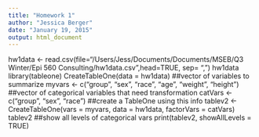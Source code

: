 ```yaml
---
title: "Homework 1"
author: "Jessica Berger"
date: "January 19, 2015"
output: html_document
---
```


hw1data <- read.csv(file="/Users/Jess/Documents/Documents/MSEB/Q3 Winter/Epi 560 Consulting/hw1data.csv",head=TRUE, sep= ",")
hw1data
library(tableone)
CreateTableOne(data = hw1data)
##vector of variables to summarize
myvars <- c("group", "sex", "race", "age", "weight", "height")
##vector of categorical variables that need transformation
catVars <- c("group", "sex", "race")
##create a TableOne using this info
tablev2 <- CreateTableOne(vars = myvars, data = hw1data, factorVars = catVars)
tablev2
##show all levels of categorical vars
print(tablev2, showAllLevels = TRUE)
